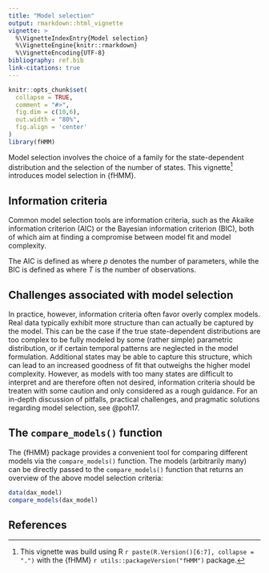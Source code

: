 ```yaml
---
title: "Model selection"
output: rmarkdown::html_vignette
vignette: >
  %\VignetteIndexEntry{Model selection}
  %\VignetteEngine{knitr::rmarkdown}
  %\VignetteEncoding{UTF-8}
bibliography: ref.bib
link-citations: true
---
```


<!-- 
Assignee: Timo (theory part), Lennart (application part)
Purpose: definition of model selection criteria, problems in using them, using them in fHMM
--> 

```r
knitr::opts_chunk$set(
  collapse = TRUE,
  comment = "#>",
  fig.dim = c(10,6),
  out.width = "80%",
  fig.align = 'center'
)
library(fHMM)
```

Model selection involves the choice of a family for the state-dependent distribution and the selection of the number of states. This vignette^[This vignette was build using R `r paste(R.Version()[6:7], collapse = ".")` with the {fHMM} `r utils::packageVersion("fHMM")` package.] introduces model selection in {fHMM}.

## Information criteria

Common model selection tools are information criteria, such as the Akaike information criterion (AIC) or the Bayesian information criterion (BIC), both of which aim at finding a compromise between model fit and model complexity.

The AIC is defined as
\begin{align*}
\text{AIC} = - 2 \log (\mathcal{L}^\text{(H)HMM}(\theta,(\theta^{*(i)})_i\mid (X_t)_t,((X^*_{t,t^*})_{t^*})_t)) + 2 p,
\end{align*}
where $p$ denotes the number of parameters, while the BIC is defined as
\begin{align*}
\text{BIC} = - 2 \log (\mathcal{L}^\text{(H)HMM}(\theta,(\theta^{*(i)})_i\mid (X_t)_t,((X^*_{t,t^*})_{t^*})_t)) + \log(T) p,
\end{align*}
where $T$ is the number of observations.

## Challenges associated with model selection

In practice, however, information criteria often favor overly complex models. Real data typically exhibit more structure than can actually be captured by the model. This can be the case if the true state-dependent distributions are too complex to be fully modeled by some (rather simple) parametric distribution, or if certain temporal patterns are neglected in the model formulation. Additional states may be able to capture this structure, which can lead to an increased goodness of fit that outweighs the higher model complexity. However, as models with too many states are difficult to interpret and are therefore often not desired, information criteria should be treaten with some caution and only considered as a rough guidance. For an in-depth discussion of pitfalls, practical challenges, and pragmatic solutions regarding model selection, see @poh17.

## The `compare_models()` function

The {fHMM} package provides a convenient tool for comparing different models via the `compare_models()` function. The models (arbitrarily many) can be directly passed to the `compare_models()` function that returns an overview of the above model selection criteria:

```r
data(dax_model)
compare_models(dax_model)
```

## References
